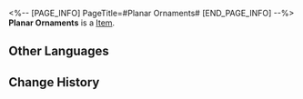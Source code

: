 <%-- [PAGE_INFO]
PageTitle=#Planar Ornaments#
[END_PAGE_INFO] --%>
{{Item Infobox
|id          = 89002
|image       = Item Planar Ornaments.png
|type        = 
|invCategory = 
|rarity      = 3
|effect      = Artificial relics made by Herta in imitation to the principles behind the Fragmentum. Its data is sourced from the Simulated Universe.
|description = Artificial relics made in imitation to the principles behind the Fragmentum. Worlds that exist in theory are stored within spherical Planar Ornaments.
}}
{{Description|''"It's like a kind of Relic, but much bigger... and much more condensed."''}}
'''Planar Ornaments''' is a [[Item]].

==Other Languages==
{{Other Languages
|en   = Planar Ornaments
|zhs  = 位面饰品
|zht  = 次元飾品
|ja   = 次元界オーナメント
|ko   = 차원 장신구
|es   = Ornamento
|fr   = Ornements planaires
|ru   = Планарное украшение
|th   = จักรวาลประดับ
|vi   = Phụ Kiện Vị Diện
|de   = Planarornament
|id   = Planar Ornament
|pt   = Ornamentos Planos
}}

==Change History==
{{Change History|1.1}}